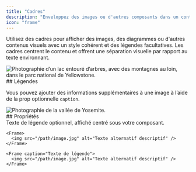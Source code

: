 ```yaml
---
title: "Cadres"
description: "Enveloppez des images ou d'autres composants dans un conteneur"
icon: "frame"
---
```


Utilisez des cadres pour afficher des images, des diagrammes ou d'autres contenus visuels avec un style cohérent et des légendes facultatives. Les cadres centrent le contenu et offrent une séparation visuelle par rapport au texte environnant.

<Frame>
  <img src="https://mintlify-assets.b-cdn.net/yellowstone.jpeg" alt="Photographie d’un lac entouré d’arbres, avec des montagnes au loin, dans le parc national de Yellowstone." />
</Frame>

<div id="captions">
  ## Légendes
</div>

Vous pouvez ajouter des informations supplémentaires à une image à l’aide de la prop optionnelle `caption`.

<Frame caption="Le parc national de Yosemite accueille plus de 3,5 millions de visiteurs chaque année">
  <img src="https://mintlify-assets.b-cdn.net/yosemite.jpg" alt="Photographie de la vallée de Yosemite." />
</Frame>

<div id="properties">
  ## Propriétés
</div>

<ResponseField name="caption" type="string">
  Texte de légende optionnel, affiché centré sous votre composant.
</ResponseField>

<CodeGroup>

```mdx Frame
<Frame>
  <img src="/path/image.jpg" alt="Texte alternatif descriptif" />
</Frame>
```

```mdx Frame with a caption
<Frame caption="Texte de légende">
  <img src="/path/image.jpg" alt="Texte alternatif descriptif" />
</Frame>
```
</CodeGroup>
